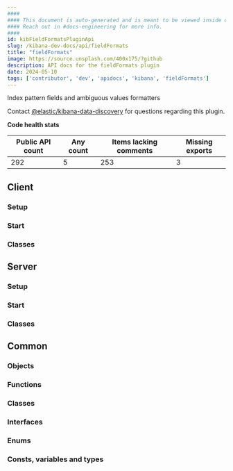 ```yaml
---
####
#### This document is auto-generated and is meant to be viewed inside our experimental, new docs system.
#### Reach out in #docs-engineering for more info.
####
id: kibFieldFormatsPluginApi
slug: /kibana-dev-docs/api/fieldFormats
title: "fieldFormats"
image: https://source.unsplash.com/400x175/?github
description: API docs for the fieldFormats plugin
date: 2024-05-10
tags: ['contributor', 'dev', 'apidocs', 'kibana', 'fieldFormats']
---
```


Index pattern fields and ambiguous values formatters

Contact [@elastic/kibana-data-discovery](https://github.com/orgs/elastic/teams/kibana-data-discovery) for questions regarding this plugin.

**Code health stats**

| Public API count  | Any count | Items lacking comments | Missing exports |
|-------------------|-----------|------------------------|-----------------|
| 292 | 5 | 253 | 3 |

## Client

### Setup
<DocDefinitionList data={[fieldFormatsObj.client.setup]}/>

### Start
<DocDefinitionList data={[fieldFormatsObj.client.start]}/>

### Classes
<DocDefinitionList data={fieldFormatsObj.client.classes}/>

## Server

### Setup
<DocDefinitionList data={[fieldFormatsObj.server.setup]}/>

### Start
<DocDefinitionList data={[fieldFormatsObj.server.start]}/>

### Classes
<DocDefinitionList data={fieldFormatsObj.server.classes}/>

## Common

### Objects
<DocDefinitionList data={fieldFormatsObj.common.objects}/>

### Functions
<DocDefinitionList data={fieldFormatsObj.common.functions}/>

### Classes
<DocDefinitionList data={fieldFormatsObj.common.classes}/>

### Interfaces
<DocDefinitionList data={fieldFormatsObj.common.interfaces}/>

### Enums
<DocDefinitionList data={fieldFormatsObj.common.enums}/>

### Consts, variables and types
<DocDefinitionList data={fieldFormatsObj.common.misc}/>

